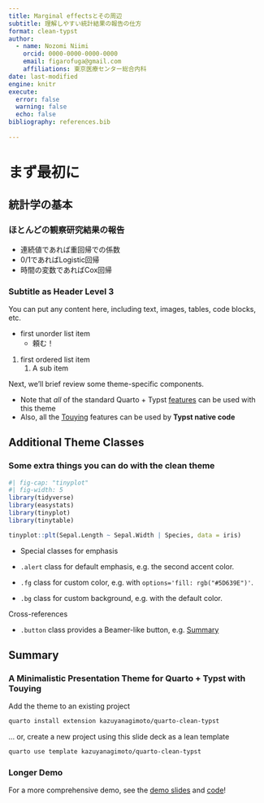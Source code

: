 ```yaml
---
title: Marginal effectsとその周辺
subtitle: 理解しやすい統計結果の報告の仕方
format: clean-typst
author:
  - name: Nozomi Niimi
    orcid: 0000-0000-0000-0000
    email: figarofuga@gmail.com
    affiliations: 東京医療センター総合内科
date: last-modified
engine: knitr
execute: 
  error: false
  warning: false
  echo: false
bibliography: references.bib
  
---
```


# まず最初に

## 統計学の基本
### ほとんどの観察研究結果の報告

- 連続値であれば重回帰での係数
- 0/1であればLogistic回帰
- 時間の変数であればCox回帰
  
### Subtitle as Header Level 3

You can put any content here, including text, images, tables, code blocks, etc.

-   first unorder list item
    -   頼む！

1.  first ordered list item
    1.  A sub item

Next, we'll brief review some theme-specific components.

-   Note that *all* of the standard Quarto + Typst [features](https://quarto.org/docs/output-formats/typst.html) can be used with this theme
-   Also, all the [Touying](https://touying-typ.github.io) features can be used by **Typst native code**

## Additional Theme Classes

### Some extra things you can do with the clean theme

```r
#| fig-cap: "tinyplot"
#| fig-width: 5
library(tidyverse)
library(easystats)
library(tinyplot)
library(tinytable)

tinyplot::plt(Sepal.Length ~ Sepal.Width | Species, data = iris)

```

-   Special classes for emphasis

-   `.alert` class for default emphasis, e.g. [the second accent color]{.alert}.

-   `.fg` class for custom color, e.g. [with `options='fill: rgb("#5D639E")'`]{.fg options="fill: rgb(\"#5D639E\")"}.

-   `.bg` class for custom background, e.g. [with the default color]{.bg}.

Cross-references

-   `.button` class provides a Beamer-like button, e.g. [[Summary](#sec-summary)]{.button}

## Summary {#sec-summary}

### A Minimalistic Presentation Theme for Quarto + Typst with Touying

Add the theme to an existing project

``` bash
quarto install extension kazuyanagimoto/quarto-clean-typst
```

... or, create a new project using this slide deck as a lean template

``` bash
quarto use template kazuyanagimoto/quarto-clean-typst
```

### Longer Demo

For a more comprehensive demo, see the [demo slides](https://kazuyanagimoto.com/quarto-slides-typst/slides/quarto-clean-typst/clean.pdf) and [code](https://github.com/kazuyanagimoto/quarto-slides-typst/blob/main/slides/quarto-clean-typst/clean.qmd)!